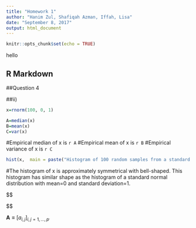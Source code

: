 ```yaml
---
title: "Homework 1"
author: "Hanim Zul, Shafiqah Azman, Iffah, Lisa"
date: "September 8, 2017"
output: html_document
---
```


```r
knitr::opts_chunk$set(echo = TRUE)
```

hello

## R Markdown

##Question 4

##ii)
```r
x=rnorm(100, 0, 1)
```

```r
A=median(x)
B=mean(x)
C=var(x)
```

#Empirical median of x is `r A`
#Empirical mean of x is `r B`
#Empirical variance of x is `r C`

```r
hist(x,  main = paste("Histogram of 100 random samples from a standard normal distribution" ))
```

#The histogram of x is approximately symmetrical with bell-shaped. This histogram has similar shape as the histogram of a standard normal distribution with mean=0 and standard deviation=1.

$$
\begin{aligned}
\mathbb{E} [\mathrm{var}\{ v_1(\hat \theta, n) \}] &=  \mathrm{var}\{ v_1( \theta_0, n)\} 
+ \mathbb{E} [\ O _p \{ \boldsymbol D_1 (\theta^*, n)(\hat \theta- \theta_0), ...,
\boldsymbol D_p (\theta^*, n)(\hat \theta- \theta_0) \}] \\
&=\mathrm{var}\{ v_1( \theta_0, n)\} + O(n^{-2})
\end{aligned}

$$

$\boldsymbol A \equiv [a_{i,j}]_{i,j=1,...,p^.}$